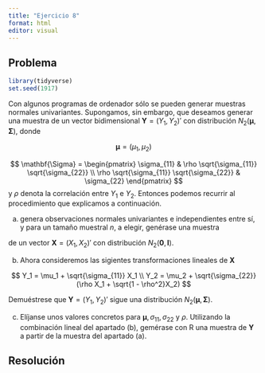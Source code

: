 ```yaml
---
title: "Ejercicio 8"
format: html
editor: visual
---
```


## Problema

```r
library(tidyverse)
set.seed(1917)
```


Con algunos programas de ordenador sólo se pueden generar muestras normales univariantes. Supongamos, sin embargo, que deseamos generar una muestra de un vector bidimensional $\textbf{Y} = (Y_1, Y_2)'$ con distribución $N_2( \mathbf{\mu}, \mathbf{\Sigma} )$, donde

$$
\mathbf{\mu} = (\mu_1, \mu_2)
$$


$$
\mathbf{\Sigma} = \begin{pmatrix}
\sigma_{11} & \rho \sqrt{\sigma_{11}} \sqrt{\sigma_{22}} \\
\rho \sqrt{\sigma_{11}} \sqrt{\sigma_{22}} & \sigma_{22}
\end{pmatrix}
$$
y $\rho$ denota la correlación entre $Y_1$ e $Y_2$. Entonces podemos recurrir al procedimiento que explicamos a continuación.



  a) genera observaciones normales univariantes e independientes entre sí, y para un tamaño muestral $n$, a elegir, genérase una muestra
  
  
  
  \begin{equation}
    \begin{pmatrix}
    x_{11} & x_{12} \\
    
    x_{21} & x_{22} \\
    
    \vdots & \vdots \\
    
    x_{n1} & x_{n2}
    
    
    \end{pmatrix}
  \end{equation}
  

  de un vector $\textbf{X} = (X_1, X_2)'$ con distribución $N_2(\textbf{0}, \textbf{I})$.

  b) Ahora consideremos las sigientes transformaciones lineales de $\textbf{X}$
  
$$
Y_1 = \mu_1 + \sqrt{\sigma_{11}} X_1 \\
Y_2 = \mu_2 + \sqrt{\sigma_{22}}(\rho X_1 + \sqrt{1 - \rho^2}X_2)
$$

  Demuéstrese que $\textbf{Y} = (Y_1, Y_2)'$ sigue una distribución $N_2(\mathbf{\mu}, \mathbf{\Sigma})$.
  
  c) Elíjanse unos valores concretos para $\mathbf{\mu}, \sigma_{11}, \sigma_{22}$ y $\rho$. Utilizando la combinación lineal del apartado (b), gemérase con R una muestra de $\textbf{Y}$ a partir de la muestra del apartado (a).
  
  
## Resolución
















